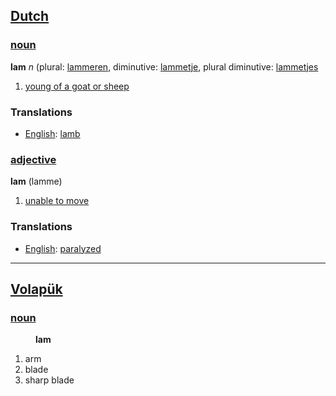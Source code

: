 == [[Dutch]] ==

=== [[noun]] ===

'''lam''' ''n'' (plural: [[lammeren]], diminutive: [[lammetje]], plural diminutive: [[lammetjes]]

# [[young of a goat or sheep]]

=== Translations ===
*[[English]]: [[lamb]]

=== [[adjective]] ===

'''lam''' (lamme)

# [[unable to move]]

=== Translations ===
*[[English]]: [[paralyzed]]

----

== [[Volapük]] ==
=== [[noun]] ===
:'''lam'''
# arm 
# blade 
# sharp blade
